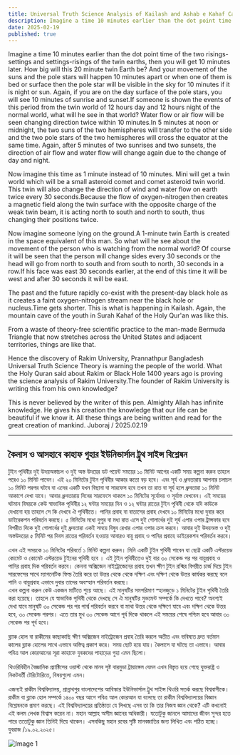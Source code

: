 ```yaml
---
title: Universal Truth Science Analysis of Kailash and Ashab e Kahaf Caves
description: Imagine a time 10 minutes earlier than the dot point time of the two risings- settings and settings-risings of the twin earths, then you will get 10 minutes later. How big will this 20 minute twin Earth be?
date: 2025-02-19
published: true
---
```


 Imagine a time 10 minutes earlier than the dot point time of the two risings- settings and settings-risings of the twin earths, then you will get 10 minutes later. How big will this 20 minute twin Earth be?
And your movement of the suns and the pole stars will happen 10 minutes apart or when one of them is bed or surface then the pole star will be visible in the sky for 10 minutes if it is night or sun. Again, if you are on the day surface of the pole stars, you will see 10 minutes of sunrise and sunset.If someone is shown the events of this period from the twin world of 12 hours day and 12 hours night of the normal world, what will he see in that world? Water flow or air flow will be seen changing direction twice within 10 minutes.In 5 minutes at noon or midnight, the two suns of the two hemispheres will transfer to the other side and the two pole stars of the two hemispheres will cross the equator at the same time. Again, after 5 minutes of two sunrises and two sunsets, the direction of air flow and water flow will change again due to the change of day and night.

Now imagine this time as 1 minute instead of 10 minutes. Mini will get a twin world which will be a small asteroid comet and comet asteroid twin world. This twin will also change the direction of wind and water flow on earth twice every 30 seconds.Because the flow of oxygen-nitrogen then creates a magnetic field along the twin surface with the opposite charge of the weak twin beam, it is acting north to south and north to south, thus changing their positions twice.  

Now imagine someone lying on the ground.A 1-minute twin Earth is created in the space equivalent of this man. So what will he see about the movement of the person who is watching from the normal world? Of course it will be seen that the person will change sides every 30 seconds or the head will go from north to south and from south to north, 30 seconds in a row.If his face was east 30 seconds earlier, at the end of this time it will be west and after 30 seconds it will be east.

The past and the future rapidly co-exist with the present-day black hole as it creates a faint oxygen-nitrogen stream near the black hole or nucleus.Time gets shorter. This is what is happening in Kailash. Again, the mountain cave of the youth in Surah Kahaf of the Holy Qur'an was like this.

From a waste of theory-free scientific practice to the man-made Bermuda Triangle that now stretches across the United States and adjacent territories, things are like that.

Hence the discovery of Rakim University, Prannathpur Bangladesh 
Universal Truth Science Theory is warning the people of the world. What the Holy Quran said about Rakim or Black Hole 1400 years ago is proving the science analysis of Rakim University.The founder of Rakim University is writing this from his own knowledge?

This is never believed by the writer of this pen. Almighty Allah has infinite knowledge. He gives his creation the knowledge that our life can be beautiful if we know it. All these things are being written and read for the great creation of mankind.
Juboraj / 2025.02.19

---

## কৈলাস ও আসহাবে কাহাফ গুহার ইউনিভার্সাল ট্রুথ সাইন্স ব‍িশ্লেষন

 টুইন পৃথিবীর দুই উদয়অস্তাচল ও দুই অস্ত উদয়ের ডট পয়েন্ট সময়ের ১০ মিনিট আগের একটি সময় কল্পনা করুন তাহলে পরেও ১০ মিনিট পাবেন। এই ২০ মিনিটের টুইন পৃথিবীর আকার কতো বড় হবে। এবং সূর্য ও ধ্রুবতারায় আপনার চলাচল ১০ মিনিট পরপর ঘটবে বা এদের একটি যখন বিছানা বা সারফেস হবে তখন তা রাত বা সূর্য হলে ধ্রুবতারা ১০ মিনিট আকাশে দেখা যাবে। আবার ধ্রুবতারায় দিনের সারফেসে থাকলে ১০ মিনিটের সূর্যোদয় ও সূর্যাস্ত দেখবেন। এই সময়ের ঘটমান বিষয়কে কেউ স্বাভাবিক পৃথিবীর ১২ ঘন্টার সময়ের দিন ও ১২ ঘন্টার রাতের টুইন পৃথিবী থেকে যদি কাউকে দেখানো হয় তাহলে সে কি দেখবে ঐ পৃথিবীতে। পানির প্রবাহ বা বাতাসের প্রবাহ দেখবে ১০ মিনিটের মধ‍্যে দুবার করে ডাইরেকশন পরিবর্তন করছে। ৫ মিনিটের মধ‍্যে দুপুর বা মধ‍্য রাত এসে দুই গোলার্ধের দুই সূর্য এপার ওপার ট্রান্সফার হবে বিপরীত দিকে দুই গোলার্ধের দুই ধ্রুবতারা একই সময়ে বিষুব রেখার এপার ওপার ক্রস করবে। আবার দুই উদয়অস্ত ও দুই অস্তউদয়ের ৫ মিনিট পর দিবস রাতের পরিবর্তন হওয়ায় আবারও বায়ু প্রবাহ ও পানির প্রবাহে ডাইরেকশন পরিবর্তন করবে।

এখন এই সময়কে ১০ মিনিটের পরিবর্তে ১ মিনিট কল্পনা করুন। মিনি একটি টুইন পৃথিবী পাবেন যা ছোট্ট একটি এস্টরয়েড কোমেট ও কোমেট এস্টরয়েড টুইনের পৃথিবী  হবে । এই টুইন পৃথিবীতেও দুই বার ৩০ সেকেন্ড পর পর বায়ুপ্রবাহ ও পানির প্রবাহ দিক পরিবর্তন করবে।
কেননা অক্সিজেন নাইট্রোজেনের প্রবাহ তখন ক্ষীণ টুইন রশ্মির বিপরীত চার্জ দিয়ে টুইন সারফেসের সাথে ম‍্যাগনেটিক ফিল্ড তৈরি করে তা উত্তর থেকে থেকে দক্ষিণ এবং দক্ষিণ থেকে উত্তর কার্যকর করছে বলে পানি ও বায়ুপ্রবাহ এভাবে দুবার তাদের অবস্হান পরিবর্তন করছে।  
এখন কল্পনা করুন কেউ একজন মাটিতে শুয়ে  আছে। এই মানুষটির সমপরিমাণ স্হানজুড়ে ১ মিনিটের টুইন ‍পৃথিবী তৈরি করা হয়েছে। তাহলে যে স্বাভাবিক পৃথিবী থেকে দেখছে সে ঐ মানুষটির মুভমেন্ট সম্পর্কে কি  দেখতে পাবে? অবশ‍্যই দেখা যাবে মানুষটি ৩০ সেকেন্ড পর পর পার্শ্ব পরিবর্তন করবে বা মাথা উত্তর থেকে দক্ষিণে যাবে এবং দক্ষিণ থেকে উত্তর হবে, ৩০ সেকেন্ড পরপর। এতে তার মুখ ৩০ সেকেন্ড আগে পূর্ব দিকে থাকলে এই সময়ের শেষে পশ্চিম হবে আবার ৩০ সেকেন্ড পর পূর্ব হবে।

ব্ল‍্যাক হোল বা রাকীমের কাছাকাছি ক্ষীণ অক্সিজেন নাইট্রোজেন প্রবাহ তৈরি করলে  অতীত এবং ভবিষ‍্যত দ্রুত বর্তমান কালের ব্ল‍্যাক হোলের সাথে এভাবে অস্তিত্ব প্রকাশ করে। সময় ছোট হয়ে যায়। কৈলাসে যা ঘটছে তা এভাবে। আবার পবিত্র আল কোরআনের সূরা কাহাফে  যুবকদের পাহাড়ের গুহা এমন ছিলো।

থিওরিবিহীন বৈজ্ঞানিক প্র‍্যাক্টিসের ওয়াস্ট থেকে মানব সৃষ্ট বারমুডা ট্রায়াঙ্গেল যেমন এখন বিস্তৃত হয়ে গেছে যুক্তরাষ্ট্র ও নিকটবর্তী  টেরিটোরিতে, বিষয়গুলো এমন।

এজন‍্যই রাকীম বিশ্ববিদ্যালয়, প্রান্নাথপুর বাংলাদেশের আবিস্কার 
ইউনিভার্সাল ট্রুথ সাইন্স থিওরি সতর্ক করছে বিশ্ববাসীকে। রাকীম বা ব্ল‍্যাক হোল সম্পর্কে ১৪০০ বছর আগে পবিত্র আল কোরআন যা বলেছে তা রাকীম বিশ্ববিদ্যালয়ের বিজ্ঞান বিশ্লেষনকে প্রমাণ করছে। এই বিশ্ববিদ্যালয়ের প্রতিষ্ঠাতা যে লিখছে এসব তা কি তার নিজস্ব জ্ঞান থেকে?
          এটি কখনোই এই কলম লেখক বিশ্বাস করেন না। মহান আল্লাহ অসীম জ্ঞানের অধিকারী। যতোটুকু জানলে আমাদের জীবন সুন্দর হতে পারে ততোটুকু জ্ঞান তিনিই দিয়ে থাকেন। এসবকিছু মহান রবের সৃষ্টি  মানবজাতির জন‍্য লিখিত এবং পঠিত হচ্ছে।
যুবরাজ /১৯.০২.২০২৫। 

![Image 1]( https://github.com/arifalmas/Rakim-University/blob/main/public/universal-truth-analysis-2.jpg?raw=true ) 
